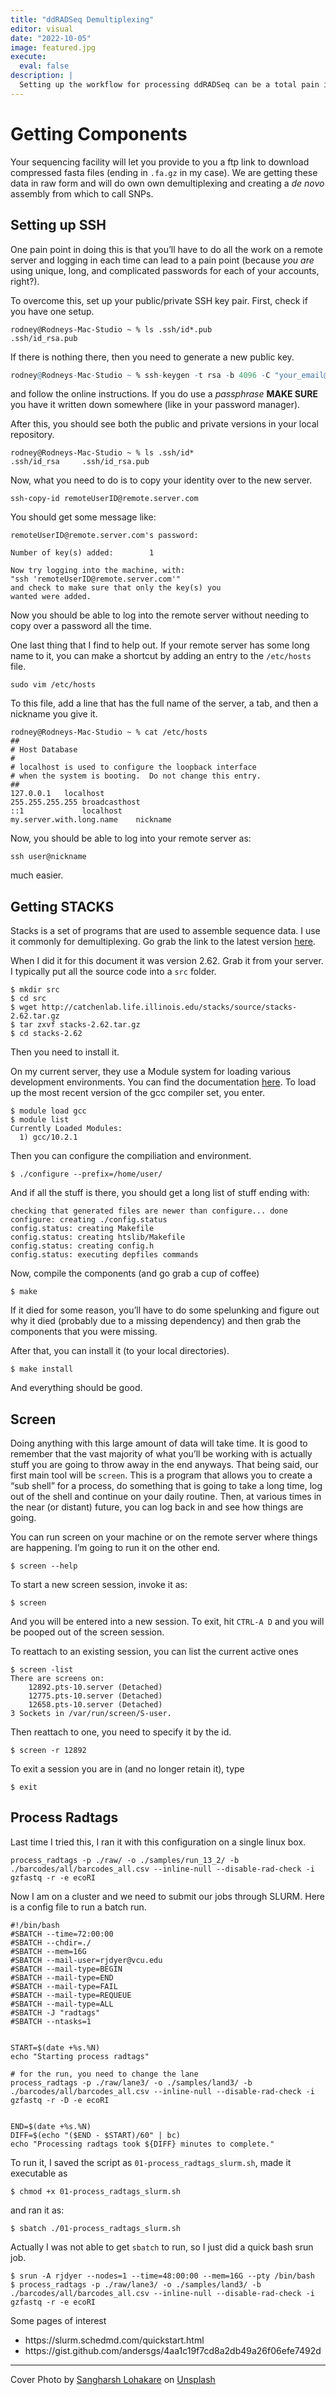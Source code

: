 ```yaml
---
title: "ddRADSeq Demultiplexing"
editor: visual
date: "2022-10-05"
image: featured.jpg
execute:
  eval: false
description: |
  Setting up the workflow for processing ddRADSeq can be a total pain in the ass.  Here is how I was able to do this on a HPC installation at my university with the least amount of pain.
---
```


# Getting Components

Your sequencing facility will let you provide to you a ftp link to download compressed fasta files (ending in `.fa.gz` in my case). We are getting these data in raw form and will do own own demultiplexing and creating a *de novo* assembly from which to call SNPs.

## Setting up SSH

One pain point in doing this is that you'll have to do all the work on a remote server and logging in each time can lead to a pain point (because *you are* using unique, long, and complicated passwords for each of your accounts, right?).

To overcome this, set up your public/private SSH key pair. First, check if you have one setup.

    rodney@Rodneys-Mac-Studio ~ % ls .ssh/id*.pub
    .ssh/id_rsa.pub

If there is nothing there, then you need to generate a new public key.

```r
rodney@Rodneys-Mac-Studio ~ % ssh-keygen -t rsa -b 4096 -C "your_email@domain.com"
```

and follow the online instructions. If you do use a *passphrase* **MAKE SURE** you have it written down somewhere (like in your password manager).

After this, you should see both the public and private versions in your local repository.

```{}
rodney@Rodneys-Mac-Studio ~ % ls .ssh/id*    
.ssh/id_rsa     .ssh/id_rsa.pub
```

Now, what you need to do is to copy your identity over to the new server.

```{}
ssh-copy-id remoteUserID@remote.server.com
```

You should get some message like:

```{}
remoteUserID@remote.server.com's password: 

Number of key(s) added:        1

Now try logging into the machine, with:   
"ssh 'remoteUserID@remote.server.com'"
and check to make sure that only the key(s) you 
wanted were added.
```

Now you should be able to log into the remote server without needing to copy over a password all the time.

One last thing that I find to help out. If your remote server has some long name to it, you can make a shortcut by adding an entry to the `/etc/hosts` file.

```{}
sudo vim /etc/hosts
```

To this file, add a line that has the full name of the server, a tab, and then a nickname you give it.

```{}
rodney@Rodneys-Mac-Studio ~ % cat /etc/hosts
##
# Host Database
#
# localhost is used to configure the loopback interface
# when the system is booting.  Do not change this entry.
##
127.0.0.1	localhost
255.255.255.255	broadcasthost
::1             localhost
my.server.with.long.name	nickname
```

Now, you should be able to log into your remote server as:

```{}
ssh user@nickname
```

much easier.

## Getting STACKS

Stacks is a set of programs that are used to assemble sequence data. I use it commonly for demultiplexing. Go grab the link to the latest version [here](https://catchenlab.life.illinois.edu/stacks/).

When I did it for this document it was version 2.62. Grab it from your server. I typically put all the source code into a `src` folder.

```{}
$ mkdir src
$ cd src
$ wget http://catchenlab.life.illinois.edu/stacks/source/stacks-2.62.tar.gz
$ tar zxvf stacks-2.62.tar.gz
$ cd stacks-2.62
```

Then you need to install it.

On my current server, they use a Module system for loading various development environments. You can find the documentation [here](https://wiki.vcu.edu/display/unix/Modules+at+HPRC).  To load up the most recent version of the gcc compiler set, you enter.

```{}
$ module load gcc
$ module list
Currently Loaded Modules:
  1) gcc/10.2.1
```

Then you can configure the compiliation and environment.

```{}
$ ./configure --prefix=/home/user/
```

And if all the stuff is there, you should get a long list of stuff ending with:

```{}
checking that generated files are newer than configure... done
configure: creating ./config.status
config.status: creating Makefile
config.status: creating htslib/Makefile
config.status: creating config.h
config.status: executing depfiles commands
```

Now, compile the components (and go grab a cup of coffee)

```{}
$ make 
```

If it died for some reason, you'll have to do some spelunking and figure out why it died (probably due to a missing dependency) and then grab the components that you were missing.

After that, you can install it (to your local directories).

```{}
$ make install
```

And everything should be good.

## Screen

Doing anything with this large amount of data will take time. It is good to remember that the vast majority of what you'll be working with is actually stuff you are going to throw away in the end anyways. That being said, our first main tool will be `screen`. This is a program that allows you to create a "sub shell" for a process, do something that is going to take a long time, log out of the shell and continue on your daily routine. Then, at various times in the near (or distant) future, you can log back in and see how things are going.

You can run screen on your machine or on the remote server where things are happening. I'm going to run it on the other end.

```{}
$ screen --help 
```

To start a new screen session, invoke it as:

```{}
$ screen
```

And you will be entered into a new session.  To exit, hit `CTRL-A D` and you will be pooped out of the screen session.

To reattach to an existing session, you can list the current active ones

```{}
$ screen -list 
There are screens on:
	12892.pts-10.server	(Detached)
	12775.pts-10.server	(Detached)
	12658.pts-10.server	(Detached)
3 Sockets in /var/run/screen/S-user.
```

Then reattach to one, you need to specify it by the id.

```{}
$ screen -r 12892
```

To exit a session you are in (and no longer retain it), type

```{}
$ exit
```



## Process Radtags


Last time I tried this, I ran it with this configuration on a single linux box.  

```{}
process_radtags -p ./raw/ -o ./samples/run_13_2/ -b ./barcodes/all/barcodes_all.csv --inline-null --disable-rad-check -i gzfastq -r -e ecoRI
```


Now I am on a cluster and we need to submit our jobs through SLURM.  Here is a config file to run a batch run.

```{}
#!/bin/bash
#SBATCH --time=72:00:00
#SBATCH --chdir=./
#SBATCH --mem=16G
#SBATCH --mail-user=rjdyer@vcu.edu
#SBATCH --mail-type=BEGIN
#SBATCH --mail-type=END
#SBATCH --mail-type=FAIL
#SBATCH --mail-type=REQUEUE
#SBATCH --mail-type=ALL
#SBATCH -J "radtags"
#SBATCH --ntasks=1


START=$(date +%s.%N)
echo "Starting process radtags" 

# for the run, you need to change the lane
process_radtags -p ./raw/lane3/ -o ./samples/land3/ -b ./barcodes/all/barcodes_all.csv --inline-null --disable-rad-check -i gzfastq -r -D -e ecoRI 


END=$(date +%s.%N)
DIFF=$(echo "($END - $START)/60" | bc)
echo "Processing radtags took ${DIFF} minutes to complete."
```


To run it, I saved the script as `01-process_radtags_slurm.sh`, made it executable as

```{}
$ chmod +x 01-process_radtags_slurm.sh
```

and ran it as:

```{}
$ sbatch ./01-process_radtags_slurm.sh
```


Actually I was not able to get `sbatch` to run, so I just did a quick bash srun job.

```{}
$ srun -A rjdyer --nodes=1 --time=48:00:00 --mem=16G --pty /bin/bash
$ process_radtags -p ./raw/lane3/ -o ./samples/land3/ -b ./barcodes/all/barcodes_all.csv --inline-null --disable-rad-check -i gzfastq -r -e ecoRI 
```




Some pages of interest

- https://slurm.schedmd.com/quickstart.html
- https://gist.github.com/andersgs/4aa1c19f7cd8a2db49a26f06efe7492d



---

Cover Photo by <a href="https://unsplash.com/@sangharsh_l?utm_source=unsplash&utm_medium=referral&utm_content=creditCopyText">Sangharsh Lohakare</a> on <a href="https://unsplash.com/s/photos/dna?utm_source=unsplash&utm_medium=referral&utm_content=creditCopyText">Unsplash</a>
  